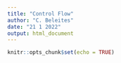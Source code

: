 ```yaml
---
title: "Control Flow"
author: "C. Beleites"
date: "21 1 2022"
output: html_document
---
```


```r
knitr::opts_chunk$set(echo = TRUE)
```
